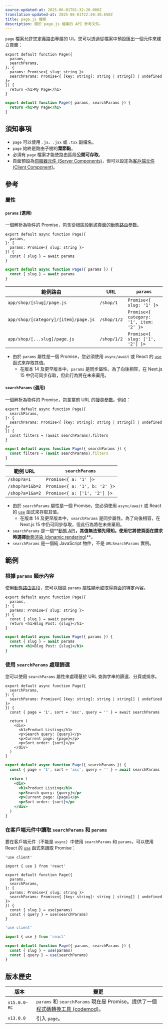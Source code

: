 ```yaml
---
source-updated-at: 2025-06-01T01:32:20.000Z
translation-updated-at: 2025-06-01T22:30:30.650Z
title: page.js 檔案
description: 關於 page.js 檔案的 API 參考文件。
---
```


`page` 檔案允許您定義路由專屬的 UI。您可以透過從檔案中預設匯出一個元件來建立頁面：

```tsx filename="app/blog/[slug]/page.tsx" switcher
export default function Page({
  params,
  searchParams,
}: {
  params: Promise<{ slug: string }>
  searchParams: Promise<{ [key: string]: string | string[] | undefined }>
}) {
  return <h1>My Page</h1>
}
```

```jsx filename="app/blog/[slug]/page.js" switcher
export default function Page({ params, searchParams }) {
  return <h1>My Page</h1>
}
```

## 須知事項

- `page` 可以使用 `.js`、`.jsx` 或 `.tsx` 副檔名。
- `page` 始終是路由子樹的**葉節點**。
- 必須有 `page` 檔案才能使路由區段**公開可存取**。
- 頁面預設為[伺服器元件 (Server Components)](https://react.dev/reference/rsc/server-components)，但可以設定為[客戶端元件 (Client Component)](https://react.dev/reference/rsc/use-client)。

## 參考

### 屬性

#### `params` (選用)

一個解析為物件的 Promise，包含從根區段到該頁面的[動態路由參數](/docs/app/api-reference/file-conventions/dynamic-routes)。

```tsx filename="app/shop/[slug]/page.tsx" switcher
export default async function Page({
  params,
}: {
  params: Promise<{ slug: string }>
}) {
  const { slug } = await params
}
```

```jsx filename="app/shop/[slug]/page.js" switcher
export default async function Page({ params }) {
  const { slug } = await params
}
```

| 範例路由                        | URL         | `params`                                |
| ------------------------------ | ----------- | --------------------------------------- |
| `app/shop/[slug]/page.js`      | `/shop/1`   | `Promise<{ slug: '1' }>`                |
| `app/shop/[category]/[item]/page.js` | `/shop/1/2` | `Promise<{ category: '1', item: '2' }>` |
| `app/shop/[...slug]/page.js`   | `/shop/1/2` | `Promise<{ slug: ['1', '2'] }>`         |

- 由於 `params` 屬性是一個 Promise，您必須使用 `async/await` 或 React 的 [`use`](https://react.dev/reference/react/use) 函式來存取其值。
  - 在版本 14 及更早版本中，`params` 是同步屬性。為了向後相容，在 Next.js 15 中仍可同步存取，但此行為將在未來棄用。

#### `searchParams` (選用)

一個解析為物件的 Promise，包含當前 URL 的[搜尋參數](https://developer.mozilla.org/docs/Learn/Common_questions/What_is_a_URL#parameters)。例如：

```tsx filename="app/shop/page.tsx" switcher
export default async function Page({
  searchParams,
}: {
  searchParams: Promise<{ [key: string]: string | string[] | undefined }>
}) {
  const filters = (await searchParams).filters
}
```

```jsx filename="app/shop/page.js" switcher
export default async function Page({ searchParams }) {
  const filters = (await searchParams).filters
}
```

| 範例 URL      | `searchParams`                |
| ------------- | ----------------------------- |
| `/shop?a=1`   | `Promise<{ a: '1' }>`         |
| `/shop?a=1&b=2` | `Promise<{ a: '1', b: '2' }>` |
| `/shop?a=1&a=2` | `Promise<{ a: ['1', '2'] }>`  |

- 由於 `searchParams` 屬性是一個 Promise，您必須使用 `async/await` 或 React 的 [`use`](https://react.dev/reference/react/use) 函式來存取其值。
  - 在版本 14 及更早版本中，`searchParams` 是同步屬性。為了向後相容，在 Next.js 15 中仍可同步存取，但此行為將在未來棄用。
- `searchParams` 是一個**[動態 API](/docs/app/getting-started/partial-prerendering#dynamic-rendering)**，其值無法預先得知。使用它將使頁面在請求時選擇**[動態渲染 (dynamic rendering)](/docs/app/getting-started/partial-prerendering#dynamic-rendering)**。
- `searchParams` 是一個純 JavaScript 物件，不是 `URLSearchParams` 實例。

## 範例

### 根據 `params` 顯示內容

使用[動態路由區段](/docs/app/api-reference/file-conventions/dynamic-routes)，您可以根據 `params` 屬性顯示或取得頁面的特定內容。

```tsx filename="app/blog/[slug]/page.tsx" switcher
export default async function Page({
  params,
}: {
  params: Promise<{ slug: string }>
}) {
  const { slug } = await params
  return <h1>Blog Post: {slug}</h1>
}
```

```jsx filename="app/blog/[slug]/page.js" switcher
export default async function Page({ params }) {
  const { slug } = await params
  return <h1>Blog Post: {slug}</h1>
}
```

### 使用 `searchParams` 處理篩選

您可以使用 `searchParams` 屬性來處理基於 URL 查詢字串的篩選、分頁或排序。

```tsx filename="app/shop/page.tsx" switcher
export default async function Page({
  searchParams,
}: {
  searchParams: Promise<{ [key: string]: string | string[] | undefined }>
}) {
  const { page = '1', sort = 'asc', query = '' } = await searchParams

  return (
    <div>
      <h1>Product Listing</h1>
      <p>Search query: {query}</p>
      <p>Current page: {page}</p>
      <p>Sort order: {sort}</p>
    </div>
  )
}
```

```jsx filename="app/shop/page.js" switcher
export default async function Page({ searchParams }) {
  const { page = '1', sort = 'asc', query = '' } = await searchParams

  return (
    <div>
      <h1>Product Listing</h1>
      <p>Search query: {query}</p>
      <p>Current page: {page}</p>
      <p>Sort order: {sort}</p>
    </div>
  )
}
```

### 在客戶端元件中讀取 `searchParams` 和 `params`

要在客戶端元件（不能是 `async`）中使用 `searchParams` 和 `params`，可以使用 React 的 [`use`](https://react.dev/reference/react/use) 函式來讀取 Promise：

```tsx filename="app/page.tsx" switcher
'use client'

import { use } from 'react'

export default function Page({
  params,
  searchParams,
}: {
  params: Promise<{ slug: string }>
  searchParams: Promise<{ [key: string]: string | string[] | undefined }>
}) {
  const { slug } = use(params)
  const { query } = use(searchParams)
}
```

```js filename="app/page.js" switcher
'use client'

import { use } from 'react'

export default function Page({ params, searchParams }) {
  const { slug } = use(params)
  const { query } = use(searchParams)
}
```

## 版本歷史

| 版本          | 變更                                                                                                          |
| ------------- | ------------------------------------------------------------------------------------------------------------ |
| `v15.0.0-RC` | `params` 和 `searchParams` 現在是 Promise。提供了一個[程式碼轉換工具 (codemod)](/docs/app/guides/upgrading/codemods#150)。 |
| `v13.0.0`    | 引入 `page`。                                                                                               |
